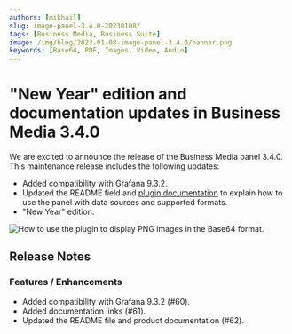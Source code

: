 ```yaml
---
authors: [mikhail]
slug: image-panel-3.4.0-20230108/
tags: [Business Media, Business Suite]
image: /img/blog/2023-01-08-image-panel-3.4.0/banner.png
keywords: [Base64, PDF, Images, Video, Audio]
---
```



# "New Year" edition and documentation updates in Business Media 3.4.0

We are excited to announce the release of the Business Media panel 3.4.0. This maintenance release includes the following updates:

- Added compatibility with Grafana 9.3.2.
- Updated the README field and [plugin documentation](/plugins/business-media) to explain how to use the panel with data sources and supported formats.
- "New Year" edition.

<Image
  title="How to use the plugin to display PNG images in the Base64 format."
  src="/img/blog/2023-01-08-image-panel-3.4.0/image.png"
/>

<GettingStarted />

<Tutorial />

## Release Notes

### Features / Enhancements

- Added compatibility with Grafana 9.3.2 (#60).
- Added documentation links (#61).
- Updated the README file and product documentation (#62).

<Feedback />
